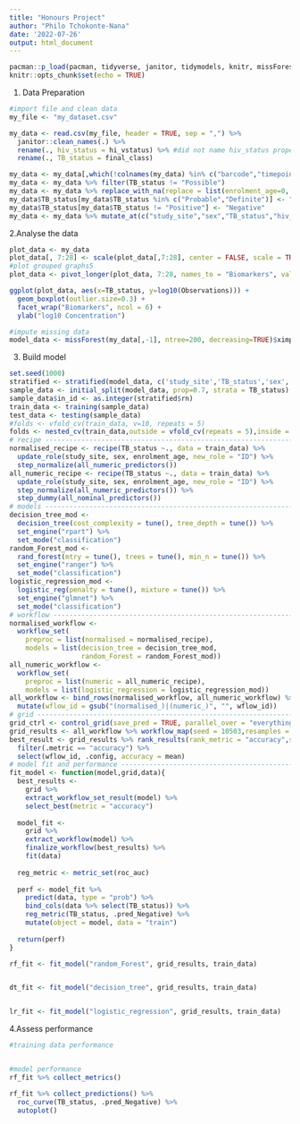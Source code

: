 ```yaml
---
title: "Honours Project"
author: "Philo Tchokonte-Nana"
date: '2022-07-26'
output: html_document
---
```


```r
pacman::p_load(pacman, tidyverse, janitor, tidymodels, knitr, missForest)
knitr::opts_chunk$set(echo = TRUE)
```

1. Data Preparation
```r
#import file and clean data
my_file <- "my_dataset.csv"

my_data <- read.csv(my_file, header = TRUE, sep = ",") %>% 
  janitor::clean_names(.) %>%
  rename(., hiv_status = hi_vstatus) %>% #did not name hiv_status properly
  rename(., TB_status = final_class)

my_data <- my_data[,which(!colnames(my_data) %in% c("barcode","timepoint_id"))]
my_data <- my_data %>% filter(TB_status != "Possible")
my_data <- my_data %>% replace_with_na(replace = list(enrolment_age=0, hiv_status=common_na_strings))
my_data$TB_status[my_data$TB_status %in% c("Probable","Definite")] <- "Positive"
my_data$TB_status[my_data$TB_status != "Positive"] <- "Negative"
my_data <- my_data %>% mutate_at(c("study_site","sex","TB_status","hiv_status"), as.factor)
```

2.Analyse the data
```r
plot_data <- my_data
plot_data[, 7:28] <- scale(plot_data[,7:28], center = FALSE, scale = TRUE)
#plot grouped graphs5
plot_data <- pivot_longer(plot_data, 7:28, names_to = "Biomarkers", values_to = "Observations")

ggplot(plot_data, aes(x=TB_status, y=log10(Observations))) +
  geom_boxplot(outlier.size=0.3) +
  facet_wrap("Biomarkers", ncol = 6) + 
  ylab("log10 Concentration")
```

```r
#impute missing data
model_data <- missForest(my_data[,-1], ntree=200, decreasing=TRUE)$ximp
```

3. Build model
```r
set.seed(1000)
stratified <- stratified(model_data, c('study_site','TB_status','sex','hiv_status'), 0.7, keep.rownames=TRUE)
sample_data <- initial_split(model_data, prop=0.7, strata = TB_status)
sample_data$in_id <- as.integer(stratified$rn)
train_data <- training(sample_data) 
test_data <- testing(sample_data)
#folds <- vfold_cv(train_data, v=10, repeats = 5)
folds <- nested_cv(train_data,outside = vfold_cv(repeats = 5),inside = bootstraps(times = 15))
# recipe ------------------------------------------------------------------
normalised_recipe <- recipe(TB_status ~., data = train_data) %>% 
  update_role(study_site, sex, enrolment_age, new_role = "ID") %>%
  step_normalize(all_numeric_predictors())
all_numeric_recipe <- recipe(TB_status ~., data = train_data) %>% 
  update_role(study_site, sex, enrolment_age, new_role = "ID") %>%
  step_normalize(all_numeric_predictors()) %>%
  step_dummy(all_nominal_predictors())
# models ------------------------------------------------------------------
decision_tree_mod <- 
  decision_tree(cost_complexity = tune(), tree_depth = tune()) %>% 
  set_engine("rpart") %>% 
  set_mode("classification") 
random_Forest_mod <- 
  rand_forest(mtry = tune(), trees = tune(), min_n = tune()) %>% 
  set_engine("ranger") %>% 
  set_mode("classification")
logistic_regression_mod <- 
  logistic_reg(penalty = tune(), mixture = tune()) %>%
  set_engine("glmnet") %>%
  set_mode("classification")
# workflow ----------------------------------------------------------------
normalised_workflow <- 
  workflow_set(
    preproc = list(normalised = normalised_recipe),
    models = list(decision_tree = decision_tree_mod, 
                  random_Forest = random_Forest_mod)) 
all_numeric_workflow <- 
  workflow_set(
    preproc = list(numeric = all_numeric_recipe),
    models = list(logistic_regression = logistic_regression_mod)) 
all_workflow <- bind_rows(normalised_workflow, all_numeric_workflow) %>%
  mutate(wflow_id = gsub("(normalised_)|(numeric_)", "", wflow_id))
# grid --------------------------------------------------------------------
grid_ctrl <- control_grid(save_pred = TRUE, parallel_over = "everything",save_workflow = TRUE)
grid_results <- all_workflow %>% workflow_map(seed = 10503,resamples = folds,control = grid_ctrl)
best_result <- grid_results %>% rank_results(rank_metric = "accuracy",select_best = TRUE)  %>% 
  filter(.metric == "accuracy") %>%  
  select(wflow_id, .config, accuracy = mean) 
# model fit and performance ------------------------------------------------
fit_model <- function(model,grid,data){
  best_results <- 
    grid %>% 
    extract_workflow_set_result(model) %>% 
    select_best(metric = "accuracy")
  
  model_fit <- 
    grid %>% 
    extract_workflow(model) %>% 
    finalize_workflow(best_results) %>% 
    fit(data)
  
  reg_metric <- metric_set(roc_auc)
  
  perf <- model_fit %>%
    predict(data, type = "prob") %>%
    bind_cols(data %>% select(TB_status)) %>%
    reg_metric(TB_status, .pred_Negative) %>%
    mutate(object = model, data = "train")
  
  return(perf)
}

rf_fit <- fit_model("random_Forest", grid_results, train_data)


dt_fit <- fit_model("decision_tree", grid_results, train_data)


lr_fit <- fit_model("logistic_regression", grid_results, train_data)
```

4.Assess performance
```r
#training data performance


#model performance
rf_fit %>% collect_metrics()

rf_fit %>% collect_predictions() %>% 
  roc_curve(TB_status, .pred_Negative) %>%
  autoplot()
```
